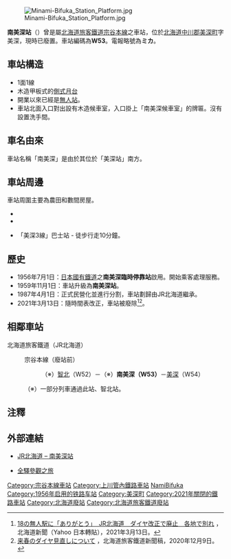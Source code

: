 {{noteTA
|T=zh-tw:南美深車站;zh-hk:南美深站;zh-cn:南美深站;
|1=zh-tw:南美深車站;zh-hk:南美深站;zh-cn:南美深站;
|2=zh-tw:智北車站;zh-hk:智北站;zh-cn:智北站;
|3=zh-tw:美深車站;zh-hk:美深站;zh-cn:美深站;
}}
{{日本車站資訊
|公司色 = #ccc
|文字色 = #000
|站名 = 南美深站
|圖片 = Minami-Bifuka_Station.jpg
|pxl = 250px
|圖片說明 = 車站候車室（攝於2004年8月）
|日文原名 = 南美深
|平假名 =みなみびふか
|羅馬拼音 =Minami-Bifuka
|前一站 = W52 [[智北站|智北]]
|前一站距離 =2.3
|後一站距離 =2.7
|後一站 = [[美深站|美深]] W54
|電報略號 = ミカ
|車站編號 = {{車站編號c|brown|W53}}
|停站路線數 =
|所屬公司 = [[File:JR_logo_(hokkaido).svg|23px]][[北海道旅客鐵道|北海道旅客鐵道]]（JR北海道）
|所屬路線 = {{Color|#954a35|■}}[[宗谷本線|宗谷本線]]
|距離 =95.6
|起點站 = [[旭川站|旭川]]
|所在地 =[[北海道|北海道]][[中川郡_(上川綜合振興局)|中川郡]][[美深町|美深町]]字美深
|車站構造 = [[地面車站|地面車站]]
|月台配置 = 1面1線
|啟用年月日 = 1956年7月1日
|廢站年月日 = 2021年3月13日
|上下車人次 = 26
|統計年度 = 1992
|備註 = [[無人站|無人站]]
}}

[[File:Minami-Bifuka_Station_Platform.jpg|thumb]]

'''南美深站'''（{{jpn|j=南美深駅|hg=みなみびふかえき|rm=Minami-bifuka eki|f=y}}）曾是屬[[北海道旅客鐵道|北海道旅客鐵道]][[宗谷本線|宗谷本線]]之車站，位於[[北海道|北海道]][[中川郡_(上川綜合振興局)|中川郡]][[美深町|美深町]]字美深，現時已廢置。車站編碼為'''W53'''。電報略號為'''ミカ'''。

==車站構造==
*1面1線
*木造甲板式的[[側式月台|側式月台]]
*開業以來已經是[[無人站|無人站]]。
*車站北面入口對出設有木造候車室，入口掛上「南美深候車室」的牌匾。沒有設置洗手間。

==車名由來==
車站名稱「南美深」是由於其位於「美深站」南方。

==車站周邊==
車站周圍主要為農田和數間房屋。
*{{Link-ja|國道40號|国道40号}}
*{{Link-ja|名寄美深道路|名寄美深道路}}{{Link-ja|美深IC|美深インターチェンジ}}
*{{Link-ja|名士巴士|名士バス}}「美深3線」巴士站 - 徒步行走10分鐘。

==歷史==
* 1956年7月1日：[[日本國有鐵道|日本國有鐵道]]之'''南美深臨時停靠站'''啟用。開始乘客處理服務。
* 1959年11月1日：車站升級為'''南美深站'''。
* 1987年4月1日：正式民營化並進行分割，車站劃歸由JR北海道繼承。
* 2021年3月13日：隨時間表改正，車站被廢除<ref>[https://news.yahoo.co.jp/articles/a4b00027899e108f38ec73748926800163e30457 18の無人駅に「ありがとう」　JR北海道　ダイヤ改正で廃止　各地で別れ] {{Wayback|url=https://news.yahoo.co.jp/articles/a4b00027899e108f38ec73748926800163e30457 |date=20210410003232 }}，北海道新聞（Yahoo 日本轉貼），2021年3月13日。</ref><ref>[https://www.jrhokkaido.co.jp/CM/Info/press/pdf/20201209_KO_kaisei.pdf	来春のダイヤ見直しについて] {{Wayback|url=https://www.jrhokkaido.co.jp/CM/Info/press/pdf/20201209_KO_kaisei.pdf |date=20201209060401 }}，北海道旅客鐵道新聞稿，2020年12月9日。</ref>。

== 相鄰車站 ==
; 北海道旅客鐵道（JR北海道）
: {{Color|#954a35|■}}宗谷本線（廢站前）
:: （※）[[智北站|智北]]（W52）－（※）'''南美深（W53）'''－[[美深站|美深]]（W54）
:（※）一部分列車通過此站、智北站。

== 注釋 ==
{{reflist}}

== 外部連結 ==
* {{ja}}[http://www.jrhokkaido.co.jp/network/station/station.html#4484 JR北海道 – 南美深站]{{Wayback|url=http://www.jrhokkaido.co.jp/network/station/station.html#4484 |date=20190202042725 }}
* {{ja}}[http://www.tsuchibuta.com/jr-hokkaido/souyaline/27minamibifuka/27minamibifuka.htm 全驛參觀之旅]{{Wayback|url=http://www.tsuchibuta.com/jr-hokkaido/souyaline/27minamibifuka/27minamibifuka.htm |date=20120822021435 }}

{{宗谷本線}}

{{Commonscat|Minami-Bifuka Station}}
{{DEFAULTSORT:Minami-Bifuka}}
[[Category:宗谷本線車站|Category:宗谷本線車站]]
[[Category:上川管內鐵路車站|Category:上川管內鐵路車站]]
[[Category:日本鐵路車站_Mi|NamiBifuka]]
[[Category:1956年启用的铁路车站|Category:1956年启用的铁路车站]]
[[Category:美深町|Category:美深町]]
[[Category:2021年關閉的鐵路車站|Category:2021年關閉的鐵路車站]]
[[Category:北海道廢站|Category:北海道廢站]]
[[Category:北海道旅客鐵道廢站|Category:北海道旅客鐵道廢站]]